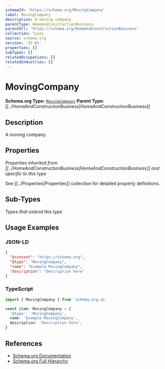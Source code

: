 ```yaml
---
schemaId: 'https://schema.org/MovingCompany'
label: MovingCompany
description: A moving company.
parentType: HomeAndConstructionBusiness
parentUrl: 'https://schema.org/HomeAndConstructionBusiness'
collection: Types
source: schema.org
version: '27.01'
properties: []
subTypes: []
relatedOccupations: []
relatedIndustries: []
---
```

# MovingCompany

**Schema.org Type:** [`MovingCompany`](https://schema.org/MovingCompany)
**Parent Type:** [[../HomeAndConstructionBusiness|HomeAndConstructionBusiness]]

## Description

A moving company.

## Properties

*Properties inherited from [[../HomeAndConstructionBusiness|HomeAndConstructionBusiness]] and specific to this type*

See [[../Properties|Properties]] collection for detailed property definitions.

## Sub-Types

*Types that extend this type*

## Usage Examples

### JSON-LD

```json
{
  "@context": "https://schema.org",
  "@type": "MovingCompany",
  "name": "Example MovingCompany",
  "description": "Description here"
}
```

### TypeScript

```typescript
import { MovingCompany } from 'schema.org.ai'

const item: MovingCompany = {
  '@type': 'MovingCompany',
  name: 'Example MovingCompany',
  description: 'Description here',
}
```

## References

- [Schema.org Documentation](https://schema.org/MovingCompany)
- [Schema.org Full Hierarchy](https://schema.org/docs/full.html)
